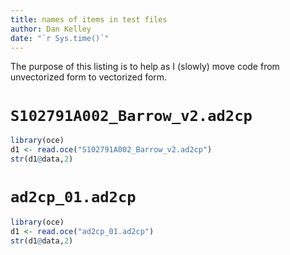 ```yaml
---
title: names of items in test files
author: Dan Kelley
date: "`r Sys.time()`"
---
```


The purpose of this listing is to help as I (slowly) move code from
unvectorized form to vectorized form.


# `S102791A002_Barrow_v2.ad2cp`

```r
library(oce)
d1 <- read.oce("S102791A002_Barrow_v2.ad2cp")
str(d1@data,2)
```


# `ad2cp_01.ad2cp`

```r
library(oce)
d1 <- read.oce("ad2cp_01.ad2cp")
str(d1@data,2)
```

